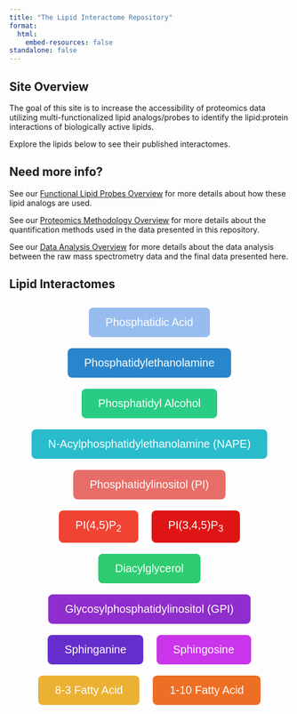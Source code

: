 ```yaml
---
title: "The Lipid Interactome Repository"
format: 
  html:
    embed-resources: false
standalone: false
---
```


## Site Overview

<!-- **This repository is still under construction, please forgive us for incomplete sections as we build features!** -->

The goal of this site is to increase the accessibility of proteomics data utilizing multi-functionalized lipid analogs/probes to identify the lipid:protein interactions of biologically active lipids. 

Explore the lipids below to see their published interactomes.


## Need more info?

See our [Functional Lipid Probes Overview](/Background/MultifunctionalLipidProbesOverview.qmd) for more details about how these lipid analogs are used. 

See our [Proteomics Methodology Overview](/Background/ProteomicsUsingMultifunctionalProbes.qmd) for more details about the quantification methods used in the data presented in this repository.

See our [Data Analysis Overview](/Background/DataAnalysisAndStatistics.qmd) for more details about the data analysis between the raw mass spectrometry data and the final data presented here.

## Lipid Interactomes

```{=html}
<div style="text-align: center; margin: 20px;">
  <a href="LipidProbe/PhosphatidicAcid.qmd" style="text-decoration: none;">
      <button style="background-color: #97bdef; color: white; font-size: 20px; padding: 15px 30px; border: none; border-radius: 8px; margin: 10px; cursor: pointer;">
          Phosphatidic Acid
      </button>
  </a>
  <a href="LipidProbe/Phosphatidylethanolamine.qmd" style="text-decoration: none;">
      <button style="background-color: #2986cc; color: white; font-size: 20px; padding: 15px 30px; border: none; border-radius: 8px; margin: 10px; cursor: pointer;">
          Phosphatidylethanolamine
      </button>
  </a>

  

  <a href="LipidProbe/Phosphatidylalcohol.qmd" style="text-decoration: none;">
      <button style="background-color:rgb(41, 204, 131); color: white; font-size: 20px; padding: 15px 30px; border: none; border-radius: 8px; margin: 10px; cursor: pointer;">
          Phosphatidyl Alcohol
      </button>
  </a>

  <a href="LipidProbe/N-Acylphosphatidylethanolamine.qmd" style="text-decoration: none;">
      <button style="background-color:rgb(41, 188, 204); color: white; font-size: 20px; padding: 15px 30px; border: none; border-radius: 8px; margin: 10px; cursor: pointer;">
          N-Acylphosphatidylethanolamine (NAPE)
      </button>
  </a>

    <br>

    <a href="LipidProbe/Phosphatidylinositol.qmd" style="text-decoration: none;">
        <button style="background-color: rgb(231, 109, 104); color: white; font-size: 20px; padding: 15px 30px; border: none; border-radius: 8px; margin: 10px; cursor: pointer;">
            Phosphatidylinositol (PI)
        </button>
    </a>

    <br>

    <a href="LipidProbe/PhosphatidylinositolBisphosphate.qmd" style="text-decoration: none;">
        <button style="background-color: #f14334; color: white; font-size: 20px; padding: 15px 30px; border: none; border-radius: 8px; margin: 10px; cursor: pointer;">
            PI(4,5)P<sub>2</sub>
        </button>
    </a>

    <a href="LipidProbe/PhosphatidylinositolTrisphosphate.qmd" style="text-decoration: none;">
        <button style="background-color:rgb(223, 21, 21); color: white; font-size: 20px; padding: 15px 30px; border: none; border-radius: 8px; margin: 10px; cursor: pointer;">
            PI(3,4,5)P<sub>3</sub>
        </button>
    </a>

    <br>
    <a href="LipidProbe/Diacylglycerol.qmd" style="text-decoration: none;">
        <button style="background-color: #2ecc71; color: white; font-size: 20px; padding: 15px 30px; border: none; border-radius: 8px; margin: 10px; cursor: pointer;">
            Diacylglycerol
        </button>
    </a>

    <a href="LipidProbe/Glycosylphosphatidylinositol.qmd" style="text-decoration: none;">
        <button style="background-color:rgb(143, 46, 204); color: white; font-size: 20px; padding: 15px 30px; border: none; border-radius: 8px; margin: 10px; cursor: pointer;">
            Glycosylphosphatidylinositol (GPI)
        </button>
    </a>

    <br>
    <a href="LipidProbe/Sphinganine.qmd" style="text-decoration: none;">
        <button style="background-color:rgb(101, 46, 204); color: white; font-size: 20px; padding: 15px 30px; border: none; border-radius: 8px; margin: 10px; cursor: pointer;">
            Sphinganine
        </button>
    </a>
    <a href="LipidProbe/Sphingosine.qmd" style="text-decoration: none;">
        <button style="background-color:rgb(202, 52, 235); color: white; font-size: 20px; padding: 15px 30px; border: none; border-radius: 8px; margin: 10px; cursor: pointer;">
            Sphingosine
        </button>
    </a>

    <br>
	<a href="LipidProbe/8-3_FattyAcid.qmd" style="text-decoration: none;">
        <button style="background-color:rgb(235, 177, 52); color: white; font-size: 20px; padding: 15px 30px; border: none; border-radius: 8px; margin: 10px; cursor: pointer;">
            8-3 Fatty Acid
        </button>
    </a>

    <a href="LipidProbe/1-10_FattyAcid.qmd" style="text-decoration: none;">
        <button style="background-color:rgb(237, 111, 38); color: white; font-size: 20px; padding: 15px 30px; border: none; border-radius: 8px; margin: 10px; cursor: pointer;">
            1-10 Fatty Acid
        </button>
    </a>
</div>
```